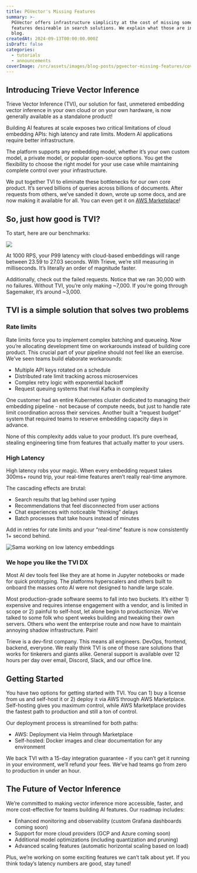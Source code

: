 ```yaml
---
title: PGVector's Missing Features
summary: >-
  PGVector offers infrastructure simplicity at the cost of missing some key
  features desireable in search solutions. We explain what those are in this
  blog.
createdAt: 2024-09-13T00:00:00.000Z
isDraft: false
categories:
  - tutorials
  - announcements
coverImage: /src/assets/images/blog-posts/pgvector-missing-features/coverImage.webp
---
```

## Introducing Trieve Vector Inference

Trieve Vector Inference (TVI), our solution for fast, unmetered embedding vector inference in your own cloud or on your own hardware, is now generally available as a standalone product!

Building AI features at scale exposes two critical limitations of cloud embedding APIs: high latency and rate limits. Modern AI applications require better infrastructure.

The platform supports any embedding model, whether it’s your own custom model, a private model, or popular open-source options. You get the flexibility to choose the right model for your use case while maintaining complete control over your infrastructure.

We put together TVI to eliminate these bottlenecks for our own core product. It’s served billions of queries across billions of documents. After requests from others, we’ve sanded it down, wrote up some docs, and are now making it available for all. You can even get it on [AWS Marketplace](https://aws.amazon.com/marketplace/pp/prodview-kxk2t4nafpmn4?sr=0-1\&ref_=beagle\&applicationId=AWSMPContessa)!

## So, just how good is TVI?

To start, here are our benchmarks:

![](/src/assets/images/blog-posts/pgvector-missing-features/tvi-benchmarks-docs.png)

At 1000 RPS, your P99 latency with cloud-based embeddings will range between 23.59 to 27.03 seconds. With Trieve, we’re still measuring in milliseconds. It’s literally an order of magnitude faster.

Additionally, check out the failed requests. Notice that we ran 30,000 with no failures. Without TVI, you’re only making \~7,000. If you’re going through Sagemaker, it’s around \~3,000.

## TVI is a simple solution that solves two problems

### Rate limits

Rate limits force you to implement complex batching and queueing. Now you’re allocating development time on workarounds instead of building core product. This crucial part of your pipeline should not feel like an exercise. We’ve seen teams build elaborate workarounds:

* Multiple API keys rotated on a schedule
* Distributed rate limit tracking across microservices
* Complex retry logic with exponential backoff
* Request queuing systems that rival Kafka in complexity

One customer had an entire Kubernetes cluster dedicated to managing their embedding pipeline - not because of compute needs, but just to handle rate limit coordination across their services. Another built a “request budget” system that required teams to reserve embedding capacity days in advance.

None of this complexity adds value to your product. It’s pure overhead, stealing engineering time from features that actually matter to your users.

### High Latency

High latency robs your magic. When every embedding request takes 300ms+ round trip, your real-time features aren’t really real-time anymore.

The cascading effects are brutal:

* Search results that lag behind user typing
* Recommendations that feel disconnected from user actions
* Chat experiences with noticeable “thinking” delays
* Batch processes that take hours instead of minutes

Add in retries for rate limits and your “real-time” feature is now consistently 1+ second behind.

![Sama working on low latency embeddings](/src/assets/images/blog-posts/pgvector-missing-features/sama-working-on-low-latency-embeddings.png)

### We hope you like the TVI DX

Most AI dev tools feel like they are at home in Jupyter notebooks or made for quick prototyping. The platforms hyperscalers and others built to onboard the masses onto AI were not designed to handle large scale.

Most production-grade software seems to fall into two buckets. It’s either 1) expensive and requires intense engagement with a vendor, and is limited in scope or 2) painful to self-host, let alone begin to productionize. We’ve talked to some folk who spent weeks building and tweaking their own servers. Others who went the enterprise route and now have to maintain annoying shadow infrastructure. Pain!

Trieve is a dev-first company. This means all engineers. DevOps, frontend, backend, everyone. We really think TVI is one of those rare solutions that works for tinkerers and giants alike. General support is available over 12 hours per day over email, Discord, Slack, and our office line.

## Getting Started

You have two options for getting started with TVI. You can 1) buy a license from us and self-host it or 2) deploy it via AWS through AWS Marketplace. Self-hosting gives you maximum control, while AWS Marketplace provides the fastest path to production and still a ton of control.

Our deployment process is streamlined for both paths:

* AWS: Deployment via Helm through Marketplace
* Self-hosted: Docker images and clear documentation for any environment

We back TVI with a 15-day integration guarantee - if you can’t get it running in your environment, we’ll refund your fees. We’ve had teams go from zero to production in under an hour.

## The Future of Vector Inference

We’re committed to making vector inference more accessible, faster, and more cost-effective for teams building AI features. Our roadmap includes:

* Enhanced monitoring and observability (custom Grafana dashboards coming soon)
* Support for more cloud providers (GCP and Azure coming soon)
* Additional model optimizations (including quantization and pruning)
* Advanced scaling features (automatic horizontal scaling based on load)

Plus, we’re working on some exciting features we can’t talk about yet. If you think today’s latency numbers are good, stay tuned!
